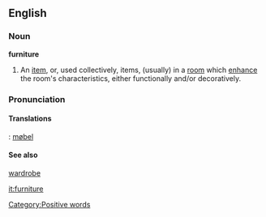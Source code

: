 ==English==
===Noun===
'''furniture'''
# An [[item]], or, used collectively, items, (usually) in a [[room]] which [[enhance]] the room's characteristics, either functionally and/or decoratively. 

===Pronunciation===

====Translations====
{{no}}: [[:no:møbel|møbel]]

====See also====
[[wardrobe]]

[[Category:Positive words]]
[[it:furniture]]